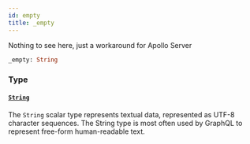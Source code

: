 ```yaml
---
id: empty
title: _empty
---
```


Nothing to see here, just a workaround for Apollo Server

```graphql
_empty: String

```

### Type

#### [`String`](/developers/supplier-apis/supply-api/graphql/reference/scalars/string)

The `String` scalar type represents textual data, represented as UTF-8 character sequences. The String type is most often used by GraphQL to represent free-form human-readable text.
